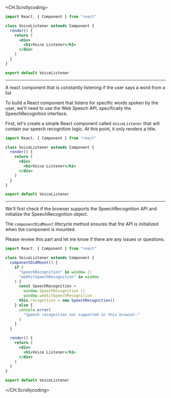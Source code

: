
<CH.Scrollycoding>

<p />

```jsx voice.jsx
import React, { Component } from "react"

class VoiceListener extends Component {
  render() {
    return (
      <div>
        <h1>Voice Listener</h1>
      </div>
    )
  }
}

export default VoiceListener
```

---

<Question>
  A react component that is constantly listening if the user
  says a word from a list
</Question>

<Answer>

To build a React component that listens for specific words spoken by the user, we'll need to use the Web Speech API, specifically the SpeechRecognition interface.

First, let's create a simple React component called _`VoiceListener`_ that will contain our speech recognition logic. At this point, it only renders a title.

</Answer>

```jsx voice.jsx
import React, { Component } from "react"

class VoiceListener extends Component {
  render() {
    return (
      <div>
        <h1>Voice Listener</h1>
      </div>
    )
  }
}

export default VoiceListener
```

---

<Answer writing>

We'll first check if the browser supports the SpeechRecognition API and initialize the SpeechRecognition object.

The _`componentDidMount`_ lifecycle method ensures that the API is initialized when the component is mounted.

Please review this part and let me know if there are any issues or questions.

</Answer>

```jsx voice.jsx
import React, { Component } from "react"

class VoiceListener extends Component {
  componentDidMount() {
    if (
      "SpeechRecognition" in window ||
      "webkitSpeechRecognition" in window
    ) {
      const SpeechRecognition =
        window.SpeechRecognition ||
        window.webkitSpeechRecognition
      this.recognition = new SpeechRecognition()
    } else {
      console.error(
        "Speech recognition not supported in this browser."
      )
    }
  }

  render() {
    return (
      <div>
        <h1>Voice Listener</h1>
      </div>
    )
  }
}

export default VoiceListener
```

</CH.Scrollycoding>
